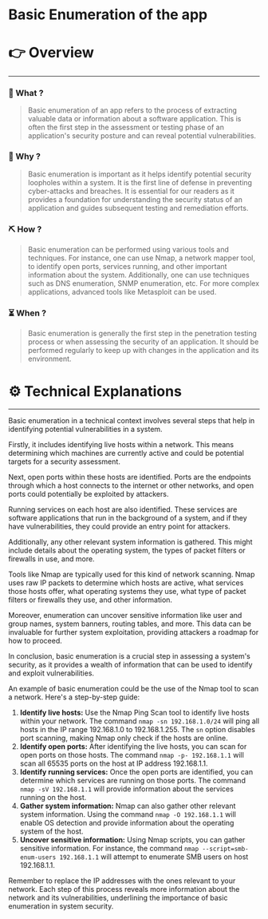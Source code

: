# Basic Enumeration of the app


# 👉 Overview

---

### 👀 What ?

> Basic enumeration of an app refers to the process of extracting valuable data or information about a software application. This is often the first step in the assessment or testing phase of an application's security posture and can reveal potential vulnerabilities.
> 

### 🧐 Why ?

> Basic enumeration is important as it helps identify potential security loopholes within a system. It is the first line of defense in preventing cyber-attacks and breaches. It is essential for our readers as it provides a foundation for understanding the security status of an application and guides subsequent testing and remediation efforts.
> 

### ⛏️ How ?

> Basic enumeration can be performed using various tools and techniques. For instance, one can use Nmap, a network mapper tool, to identify open ports, services running, and other important information about the system. Additionally, one can use techniques such as DNS enumeration, SNMP enumeration, etc. For more complex applications, advanced tools like Metasploit can be used.
> 

### ⏳ When ?

> Basic enumeration is generally the first step in the penetration testing process or when assessing the security of an application. It should be performed regularly to keep up with changes in the application and its environment.
> 

# ⚙️ Technical Explanations

---

Basic enumeration in a technical context involves several steps that help in identifying potential vulnerabilities in a system.

Firstly, it includes identifying live hosts within a network. This means determining which machines are currently active and could be potential targets for a security assessment.

Next, open ports within these hosts are identified. Ports are the endpoints through which a host connects to the internet or other networks, and open ports could potentially be exploited by attackers.

Running services on each host are also identified. These services are software applications that run in the background of a system, and if they have vulnerabilities, they could provide an entry point for attackers.

Additionally, any other relevant system information is gathered. This might include details about the operating system, the types of packet filters or firewalls in use, and more.

Tools like Nmap are typically used for this kind of network scanning. Nmap uses raw IP packets to determine which hosts are active, what services those hosts offer, what operating systems they use, what type of packet filters or firewalls they use, and other information.

Moreover, enumeration can uncover sensitive information like user and group names, system banners, routing tables, and more. This data can be invaluable for further system exploitation, providing attackers a roadmap for how to proceed.

In conclusion, basic enumeration is a crucial step in assessing a system's security, as it provides a wealth of information that can be used to identify and exploit vulnerabilities.

An example of basic enumeration could be the use of the Nmap tool to scan a network. Here's a step-by-step guide:

1. **Identify live hosts:** Use the Nmap Ping Scan tool to identify live hosts within your network. The command `nmap -sn 192.168.1.0/24` will ping all hosts in the IP range 192.168.1.0 to 192.168.1.255. The `sn` option disables port scanning, making Nmap only check if the hosts are online.
2. **Identify open ports:** After identifying the live hosts, you can scan for open ports on those hosts. The command `nmap -p- 192.168.1.1` will scan all 65535 ports on the host at IP address 192.168.1.1.
3. **Identify running services:** Once the open ports are identified, you can determine which services are running on those ports. The command `nmap -sV 192.168.1.1` will provide information about the services running on the host.
4. **Gather system information:** Nmap can also gather other relevant system information. Using the command `nmap -O 192.168.1.1` will enable OS detection and provide information about the operating system of the host.
5. **Uncover sensitive information:** Using Nmap scripts, you can gather sensitive information. For instance, the command `nmap --script=smb-enum-users 192.168.1.1` will attempt to enumerate SMB users on host 192.168.1.1.

Remember to replace the IP addresses with the ones relevant to your network. Each step of this process reveals more information about the network and its vulnerabilities, underlining the importance of basic enumeration in system security.
